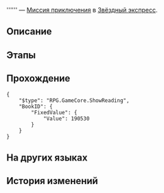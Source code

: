 {{Дополнить|Диалоги.}}
{{Миссия Инфобокс
|id              = 2000803
|Название        = 
|Изображение     = Миссия Освоения .png
|Тип             = Миссия приключения
|События         = 
|Глава           = 
|Условия         = Завершена [[Миссия компаньона]] ''[[Ночь космических галлюцинаций]]''
|Персонажи       = Первопроходец
|СтартЛокация    = [[Звёздный экспресс]] — [[Общий вагон]]
|Локации         = Общий вагон
|Предыдущая      = 
|Следующая       = 
|Награды         = 
}}
'''''' — [[Миссия приключения]] в [[Звёздный экспресс]].

==Описание==
{{Описание|<!--официальное описание из Перекрёстка судеб-->}}

==Этапы==


==Прохождение==
{{Дополнить}}

<pre>{
	"$type": "RPG.GameCore.ShowReading",
	"BookID": {
		"FixedValue": {
			"Value": 190530
		}
	}
}</pre>
{{Диалог Конец}}

==На других языках==
{{На других языках
|en   = 
|zhs  = 
|zht  = 
|ja   = 
|ko   = 
|es   = 
|fr   = 
|ru   = 
|th   = 
|vi   = 
|de   = 
|id   = 
|pt   = 
}}

==История изменений==
{{История изменений|2.7}}
